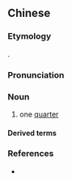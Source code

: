 {{also|苏古}}
==Chinese==
{{zh-forms|s=苏古|gloss=-|alt=素故}}

===Etymology===
{{bor|zh|ms|suku}}.

===Pronunciation===
{{zh-pron
|m=sūgǔ
|c=sou1 gu2,su1 gu2
|mn=su-kú
|cat=n
}}

===Noun===
{{zh-noun}}

# {{lb|zh|Singapore|Malaysia}} one [[quarter]]
#: {{zh-x|一.人 一 '''蘇{su-}古{kú}'''，感情 才{chiah} 會 久。|If each person gets a '''quarter''', only then will the relationship last.|MN|ref={{lang|zh|范俊福}}, {{lang|zh|一人一半}}}}

====Derived terms====
{{zh-der|蘇古鐳|三蘇古|地加蘇古}}

===References===
* {{cite-journal|author=Sin Ka Lin|title=《馬來西亞的三個漢語方言》中之吉隆坡廣東話閱譚|trans-title=A Review on Kuala Lumpur's Cantonese in Part of ''The Three Chinese Dialects in Malaysia''|journal=New Era College Academic Journal|volume=6|year=2009|lang=Chinese|url=http://www.newera.edu.my/files/mces/xuebao2009/Xuebao09_83-131.pdf|format=PDF}}